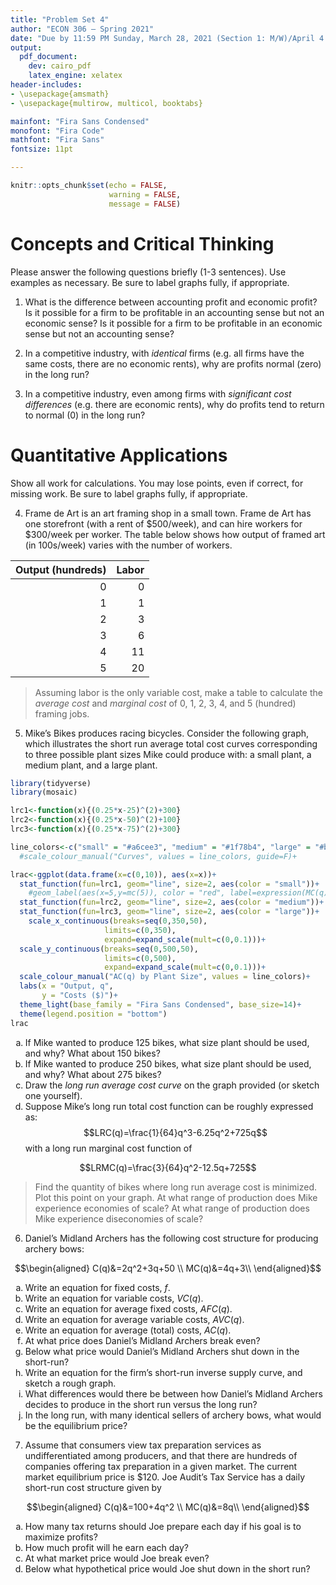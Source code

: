 ```yaml
---
title: "Problem Set 4"
author: "ECON 306 — Spring 2021"
date: "Due by 11:59 PM Sunday, March 28, 2021 (Section 1: M/W)/April 4 (Section 2: Tu/Th) by PDF upload in Blackboard Assignments"
output:
  pdf_document:
    dev: cairo_pdf
    latex_engine: xelatex
header-includes:
- \usepackage{amsmath}
- \usepackage{multirow, multicol, booktabs}

mainfont: "Fira Sans Condensed"
monofont: "Fira Code"
mathfont: "Fira Sans"
fontsize: 11pt

---
```


```r
knitr::opts_chunk$set(echo = FALSE,
                      warning = FALSE,
                      message = FALSE)
```

# Concepts and Critical Thinking

Please answer the following questions briefly (1-3 sentences). Use examples as necessary. Be sure to label graphs fully, if appropriate.

1. What is the difference between accounting profit and economic profit? Is it possible for a firm to be profitable in an accounting sense but not an economic sense? Is it possible for a firm to be profitable in an economic sense but not an accounting sense? 

\vspace{2in}

2. In a competitive industry, with *identical* firms (e.g. all firms have the same costs, there are no economic rents), why are profits normal (zero) in the long run?

\clearpage

3. In a competitive industry, even among firms with *significant cost differences* (e.g. there are economic rents), why do profits tend to return to normal (0) in the long run?

\vspace{3in}

\clearpage 

# Quantitative Applications

Show all work for calculations. You may lose points, even if correct, for missing work. Be sure to label graphs fully, if appropriate.

4. Frame de Art is an art framing shop in a small town. Frame de Art has one storefront (with a rent of $500/week), and can hire workers for \$300/week per worker. The table below shows how output of framed art (in 100s/week) varies with the number of workers. 

| Output (hundreds) | Labor |
|-------:|------:|
| $0$ | $0$ |
| $1$ | $1$ |
| $2$ | $3$ |
| $3$ | $6$ |
| $4$ | $11$ |
| $5$ | $20$ |

> Assuming labor is the only variable cost, make a table to calculate the *average cost* and *marginal cost* of 0, 1, 2, 3, 4, and 5 (hundred) framing jobs.

\clearpage 

5. Mike's Bikes produces racing bicycles. Consider the following graph, which illustrates the short run average total cost curves corresponding to three possible plant sizes Mike could produce with: a small plant, a medium plant, and a large plant.

```r
library(tidyverse)
library(mosaic)

lrc1<-function(x){(0.25*x-25)^(2)+300}
lrc2<-function(x){(0.25*x-50)^(2)+100}
lrc3<-function(x){(0.25*x-75)^(2)+300}

line_colors<-c("small" = "#a6cee3", "medium" = "#1f78b4", "large" = "#b2df8a")
  #scale_colour_manual("Curves", values = line_colors, guide=F)+

lrac<-ggplot(data.frame(x=c(0,10)), aes(x=x))+
  stat_function(fun=lrc1, geom="line", size=2, aes(color = "small"))+
    #geom_label(aes(x=5,y=mc(5)), color = "red", label=expression(MC(q)), size = 6)+
  stat_function(fun=lrc2, geom="line", size=2, aes(color = "medium"))+
  stat_function(fun=lrc3, geom="line", size=2, aes(color = "large"))+
    scale_x_continuous(breaks=seq(0,350,50),
                     limits=c(0,350),
                     expand=expand_scale(mult=c(0,0.1)))+
  scale_y_continuous(breaks=seq(0,500,50),
                     limits=c(0,500),
                     expand=expand_scale(mult=c(0,0.1)))+
  scale_colour_manual("AC(q) by Plant Size", values = line_colors)+
  labs(x = "Output, q",
       y = "Costs ($)")+
  theme_light(base_family = "Fira Sans Condensed", base_size=14)+
  theme(legend.position = "bottom")
lrac
```

a. If Mike wanted to produce 125 bikes, what size plant should be used, and why? What about 150 bikes?
b. If Mike wanted to produce 250 bikes, what size plant should be used, and why? What about 275 bikes?
c. Draw the *long run average cost curve* on the graph provided (or sketch one yourself).
d. Suppose Mike's long run total cost function can be roughly expressed as:  
$$LRC(q)=\frac{1}{64}q^3-6.25q^2+725q$$
	with a long run marginal cost function of 

$$LRMC(q)=\frac{3}{64}q^2-12.5q+725$$
 
> Find the quantity of bikes where long run average cost is minimized. Plot this point on your graph. At what range of production does Mike experience economies of scale? At what range of production does Mike experience diseconomies of scale?

\clearpage

6. Daniel's Midland Archers has the following cost structure for producing archery bows:

$$\begin{aligned}
C(q)&=2q^2+3q+50 \\	
MC(q)&=4q+3\\ \end{aligned}$$

a. Write an equation for fixed costs, $f$.
b. Write an equation for variable costs, $VC(q)$.
c. Write an equation for average fixed costs, $AFC(q)$.
d. Write an equation for average variable costs, $AVC(q)$.
e. Write an equation for average (total) costs, $AC(q)$.
f. At what price does Daniel's Midland Archers break even?
g. Below what price would Daniel's Midland Archers shut down in the short-run?
h. Write an equation for the firm's short-run inverse supply curve, and sketch a rough graph.
i. What differences would there be between how Daniel's Midland Archers decides to produce in the short run versus the long run?
j. In the long run, with many identical sellers of archery bows, what would be the equilibrium price?

\clearpage

7. 
Assume that consumers view tax preparation services as undifferentiated among producers, and that there are hundreds of companies offering tax preparation in a given market. The current market equilibrium price is $120. Joe Audit's Tax Service has a daily short-run cost structure given by

$$\begin{aligned}
C(q)&=100+4q^2 \\
MC(q)&=8q\\ \end{aligned}$$

a. How many tax returns should Joe prepare each day if his goal is to maximize profits?
b. How much profit will he earn each day?
c. At what market price would Joe break even?
d. Below what hypothetical price would Joe shut down in the short run?